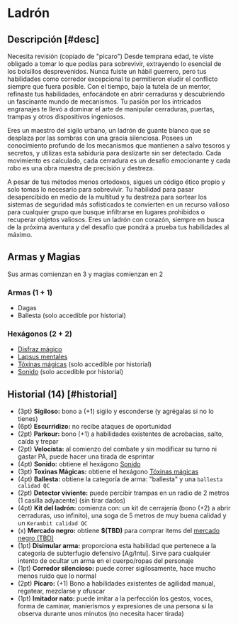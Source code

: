 
# Ladrón

<Bleed>
  <Screenshot src={thiefPic} alt="placeholder" full />
</Bleed>

## Descripción [#desc]

<Callout type="warning" emoji="🔎">
  Necesita revisión (copiado de "pícaro")
</Callout>
Desde temprana edad, te viste obligado a tomar lo que podías para sobrevivir, extrayendo lo esencial de los bolsillos desprevenidos. Nunca fuiste un hábil guerrero, pero tus habilidades como corredor excepcional te permitieron eludir el conflicto siempre que fuera posible. Con el tiempo, bajo la tutela de un mentor, refinaste tus habilidades, enfocándote en abrir cerraduras y descubriendo un fascinante mundo de mecanismos. Tu pasión por los intricados engranajes te llevó a dominar el arte de manipular cerraduras, puertas, trampas y otros dispositivos ingeniosos.

Eres un maestro del sigilo urbano, un ladrón de guante blanco que se desplaza por las sombras con una gracia silenciosa. Posees un conocimiento profundo de los mecanismos que mantienen a salvo tesoros y secretos, y utilizas esta sabiduría para deslizarte sin ser detectado. Cada movimiento es calculado, cada cerradura es un desafío emocionante y cada robo es una obra maestra de precisión y destreza.

A pesar de tus métodos menos ortodoxos, sigues un código ético propio y solo tomas lo necesario para sobrevivir. Tu habilidad para pasar desapercibido en medio de la multitud y tu destreza para sortear los sistemas de seguridad más sofisticados te convierten en un recurso valioso para cualquier grupo que busque infiltrarse en lugares prohibidos o recuperar objetos valiosos. Eres un ladrón con corazón, siempre en busca de la próxima aventura y del desafío que pondrá a prueba tus habilidades al máximo.

## Armas y Magias
Sus armas comienzan en 3 y magias comienzan en 2

### Armas (1 + 1)

- Dagas
- Ballesta (solo accedible por historial) 

### Hexágonos (2 + 2)

- [Disfraz mágico](/docs/list-hexagons/e16)
- [Lapsus mentales](/docs/list-hexagons/e06L1)
- [Tóxinas mágicas](/docs/list-hexagons/e15L1) (solo accedible por historial) 
- [Sonido](/docs/list-hexagons/e02L1) (solo accedible por historial) 

## Historial (14) [#historial]

- (3pt) **Sigiloso:** bono a (+1) sigilo y esconderse (y agrégalas si no lo tienes)
- (6pt) **Escurridizo:** <Pill type="c"/> no recibe ataques de oportunidad
- (2pt) **Parkour:** bono (+1) a habilidades existentes de acrobacias, salto, caída y trepar
- (2pt) **Velocista:** <Pill type="s"/><Pill type="ex"/> al comienzo del combate y sin modificar su turno ni gastar PA, puede hacer una tirada de esprintar
- (4pt) **Sonido:** obtiene el hexágono [Sonido](/docs/list-hexagons/e02L1)
- (3pt) **Toxinas Mágicas:** obtiene el hexágono [Tóxinas mágicas](/docs/list-hexagons/e15L1)
- (4pt) **Ballesta:** obtiene la categoría de arma: "ballesta" y una `ballesta calidad QC`
- (2pt) **Detector viviente:** <Pill type="c"/> puede percibir trampas en un radio de 2 metros (1 casilla adyacente) (sin tirar dados)
- (4pt) **Kit del ladrón:** comienza con: un kit de cerrajería (bono (+2) a abrir cerraduras, uso infinito), una soga de 5 metros de muy buena calidad y un `Kerambit calidad QC`
- (x) **Mercado negro:** obtiene **$(TBD)** para comprar items del [mercado negro (TBD)](/docs/character-creation/creation-tables/TC5#black-market)
- (1pt) **Disimular arma:** <Pill type="h"/> proporciona esta habilidad que pertenece a la categoría de subterfugio defensivo [Ag/Intu]. Sirve para cualquier intento de ocultar un arma en el cuerpo/ropas del personaje
- (1pt) **Corredor silencioso:** <Pill type="c"/> puede correr sigilosamente, hace mucho menos ruido que lo normal
- (2pt) **Pícaro:** (+1) Bono a habilidades existentes de agilidad manual, regatear, mezclarse y ofuscar
- (1pt) **Imitador nato:** <Pill type="c"/> puede imitar a la perfección los gestos, voces, forma de caminar, manierismos y expresiones de una persona si la observa durante unos minutos (no necesita hacer tirada)

